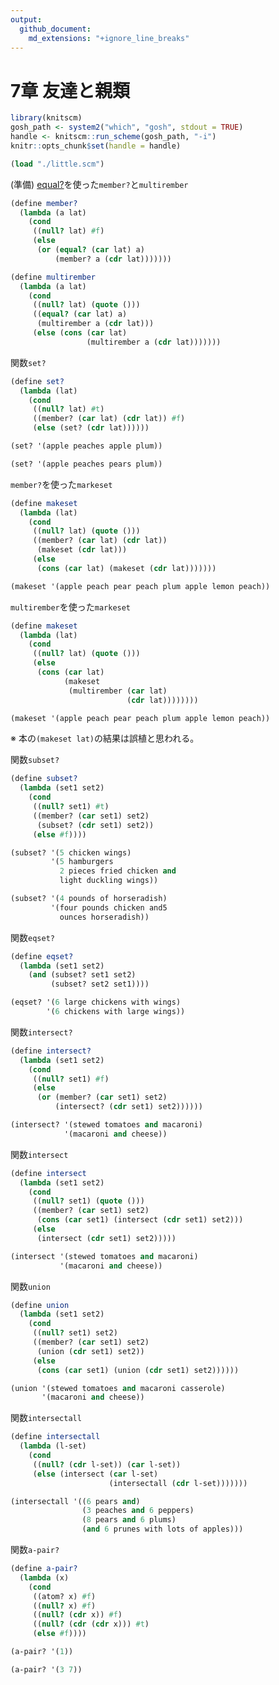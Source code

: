 ```yaml
---
output:
  github_document:
    md_extensions: "+ignore_line_breaks"
---
```


# 7章 友達と親類

```r
library(knitscm)
gosh_path <- system2("which", "gosh", stdout = TRUE)
handle <- knitscm::run_scheme(gosh_path, "-i")
knitr::opts_chunk$set(handle = handle)
```

```scm
(load "./little.scm")
```

(準備) [equal?](http://practical-scheme.net/gauche/man/gauche-refj/Deng-Jia-Xing-toBi-Jiao-.html#index-equal_003f)を使った`member?`と`multirember`

```scm
(define member?
  (lambda (a lat)
    (cond
     ((null? lat) #f)
     (else
      (or (equal? (car lat) a)
          (member? a (cdr lat)))))))

(define multirember
  (lambda (a lat)
    (cond
     ((null? lat) (quote ()))
     ((equal? (car lat) a)
      (multirember a (cdr lat)))
     (else (cons (car lat)
                 (multirember a (cdr lat)))))))
```

関数`set?`

```scm
(define set?
  (lambda (lat)
    (cond
     ((null? lat) #t)
     ((member? (car lat) (cdr lat)) #f)
     (else (set? (cdr lat))))))
```

```scm
(set? '(apple peaches apple plum))
```

```scm
(set? '(apple peaches pears plum))
```

`member?`を使った`markeset`

```scm
(define makeset
  (lambda (lat)
    (cond
     ((null? lat) (quote ()))
     ((member? (car lat) (cdr lat))
      (makeset (cdr lat)))
     (else
      (cons (car lat) (makeset (cdr lat)))))))
```

```scm
(makeset '(apple peach pear peach plum apple lemon peach))
```

`multirember`を使った`markeset`

```scm
(define makeset
  (lambda (lat)
    (cond
     ((null? lat) (quote ()))
     (else
      (cons (car lat)
            (makeset
             (multirember (car lat)
                          (cdr lat))))))))
```

```scm
(makeset '(apple peach pear peach plum apple lemon peach))
```

※ 本の`(makeset lat)`の結果は誤植と思われる。

関数`subset?`

```scm
(define subset?
  (lambda (set1 set2)
    (cond
     ((null? set1) #t)
     ((member? (car set1) set2)
      (subset? (cdr set1) set2))
     (else #f))))
```

```scm
(subset? '(5 chicken wings)
         '(5 hamburgers
           2 pieces fried chicken and
           light duckling wings))
```

```scm
(subset? '(4 pounds of horseradish)
         '(four pounds chicken and5
           ounces horseradish))
```

関数`eqset?`

```scm
(define eqset?
  (lambda (set1 set2)
    (and (subset? set1 set2)
         (subset? set2 set1))))
```

```scm
(eqset? '(6 large chickens with wings)
        '(6 chickens with large wings))
```

関数`intersect?`

```scm
(define intersect?
  (lambda (set1 set2)
    (cond
     ((null? set1) #f)
     (else
      (or (member? (car set1) set2)
          (intersect? (cdr set1) set2))))))
```

```scm
(intersect? '(stewed tomatoes and macaroni)
            '(macaroni and cheese))
```

関数`intersect`

```scm
(define intersect
  (lambda (set1 set2)
    (cond
     ((null? set1) (quote ()))
     ((member? (car set1) set2)
      (cons (car set1) (intersect (cdr set1) set2)))
     (else
      (intersect (cdr set1) set2)))))
```

```scm
(intersect '(stewed tomatoes and macaroni)
           '(macaroni and cheese))
```

関数`union`

```scm
(define union
  (lambda (set1 set2)
    (cond
     ((null? set1) set2)
     ((member? (car set1) set2)
      (union (cdr set1) set2))
     (else
      (cons (car set1) (union (cdr set1) set2))))))
```

```scm
(union '(stewed tomatoes and macaroni casserole)
       '(macaroni and cheese))
```

関数`intersectall`

```scm
(define intersectall
  (lambda (l-set)
    (cond
     ((null? (cdr l-set)) (car l-set))
     (else (intersect (car l-set)
                      (intersectall (cdr l-set)))))))
```

```scm
(intersectall '((6 pears and)
                (3 peaches and 6 peppers)
                (8 pears and 6 plums)
                (and 6 prunes with lots of apples)))
```

関数`a-pair?`

```scm
(define a-pair?
  (lambda (x)
    (cond
     ((atom? x) #f)
     ((null? x) #f)
     ((null? (cdr x)) #f)
     ((null? (cdr (cdr x))) #t)
     (else #f))))
```

```scm
(a-pair? '(1))
```

```scm
(a-pair? '(3 7))
```
